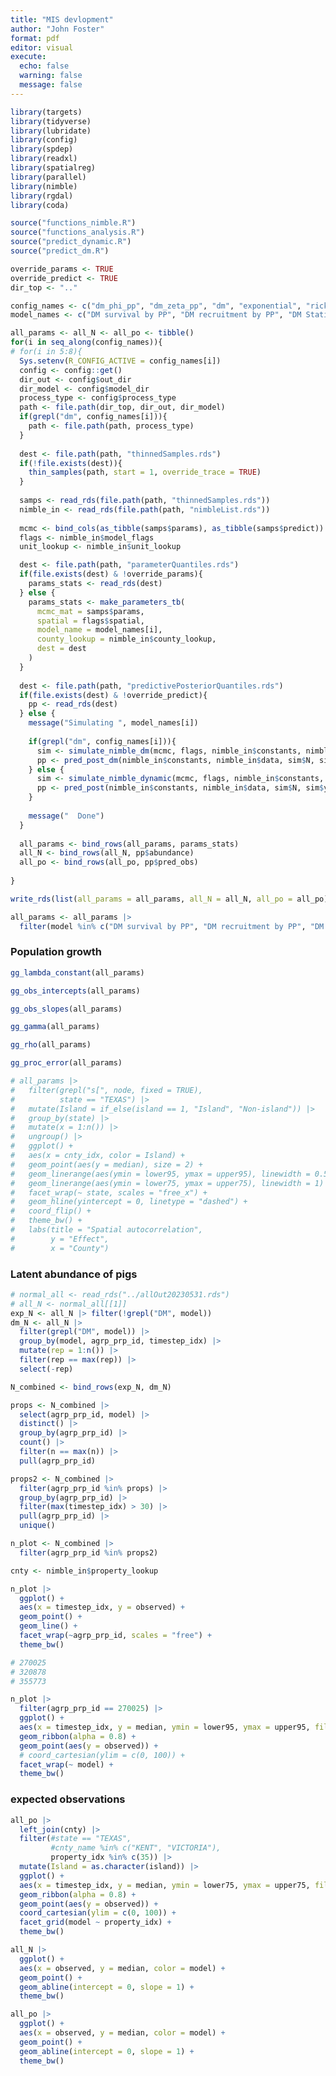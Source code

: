 ```yaml
---
title: "MIS devlopment"
author: "John Foster"
format: pdf
editor: visual
execute: 
  echo: false
  warning: false
  message: false
---
```


```r

library(targets)
library(tidyverse)
library(lubridate)
library(config)
library(spdep)
library(readxl)
library(spatialreg)
library(parallel)
library(nimble)
library(rgdal)
library(coda)

source("functions_nimble.R")
source("functions_analysis.R")
source("predict_dynamic.R")
source("predict_dm.R")

override_params <- TRUE
override_predict <- TRUE
dir_top <- ".."

```

```r

config_names <- c("dm_phi_pp", "dm_zeta_pp", "dm", "exponential", "ricker", "gompertz", "jamiesonBrooks", "dennisTaper")
model_names <- c("DM survival by PP", "DM recruitment by PP", "DM Static", "Exponential", "Ricker", "Gompertz", "Non-linear 1",   "Non-linear 2")

all_params <- all_N <- all_po <- tibble()
for(i in seq_along(config_names)){
# for(i in 5:8){
  Sys.setenv(R_CONFIG_ACTIVE = config_names[i])
  config <- config::get()
  dir_out <- config$out_dir
  dir_model <- config$model_dir
  process_type <- config$process_type
  path <- file.path(dir_top, dir_out, dir_model)
  if(grepl("dm", config_names[i])){
    path <- file.path(path, process_type)
  }
  
  dest <- file.path(path, "thinnedSamples.rds")
  if(!file.exists(dest)){
    thin_samples(path, start = 1, override_trace = TRUE)
  }
  
  samps <- read_rds(file.path(path, "thinnedSamples.rds"))  
  nimble_in <- read_rds(file.path(path, "nimbleList.rds"))
  
  mcmc <- bind_cols(as_tibble(samps$params), as_tibble(samps$predict))
  flags <- nimble_in$model_flags
  unit_lookup <- nimble_in$unit_lookup

  dest <- file.path(path, "parameterQuantiles.rds")
  if(file.exists(dest) & !override_params){
    params_stats <- read_rds(dest)
  } else {
    params_stats <- make_parameters_tb(
      mcmc_mat = samps$params,
      spatial = flags$spatial,
      model_name = model_names[i],
      county_lookup = nimble_in$county_lookup,
      dest = dest
    )  
  }
  
  dest <- file.path(path, "predictivePosteriorQuantiles.rds")
  if(file.exists(dest) & !override_predict){
    pp <- read_rds(dest)
  } else {
    message("Simulating ", model_names[i])
  
    if(grepl("dm", config_names[i])){
      sim <- simulate_nimble_dm(mcmc, flags, nimble_in$constants, nimble_in$data, unit_lookup)
      pp <- pred_post_dm(nimble_in$constants, nimble_in$data, sim$N, sim$yp, model_names[i], dest, unit_lookup)  
    } else {
      sim <- simulate_nimble_dynamic(mcmc, flags, nimble_in$constants, nimble_in$data, unit_lookup)
      pp <- pred_post(nimble_in$constants, nimble_in$data, sim$N, sim$yp, model_names[i], dest, unit_lookup)  
    }
    
    message("  Done")
  }
  
  all_params <- bind_rows(all_params, params_stats)
  all_N <- bind_rows(all_N, pp$abundance)
  all_po <- bind_rows(all_po, pp$pred_obs)
  
}

write_rds(list(all_params = all_params, all_N = all_N, all_po = all_po), "allout.rds")

all_params <- all_params |> 
  filter(model %in% c("DM survival by PP", "DM recruitment by PP", "DM Static", "Non-linear 1", "Exponential"))

```

### Population growth

```r

gg_lambda_constant(all_params)

```

```r

gg_obs_intercepts(all_params)

```

```r

gg_obs_slopes(all_params)

```

```r

gg_gamma(all_params)

```

```r

gg_rho(all_params)

```

```r

gg_proc_error(all_params)
```

```r

# all_params |> 
#   filter(grepl("s[", node, fixed = TRUE),
#          state == "TEXAS") |>
#   mutate(Island = if_else(island == 1, "Island", "Non-island")) |> 
#   group_by(state) |> 
#   mutate(x = 1:n()) |> 
#   ungroup() |> 
#   ggplot() +
#   aes(x = cnty_idx, color = Island) +
#   geom_point(aes(y = median), size = 2) +
#   geom_linerange(aes(ymin = lower95, ymax = upper95), linewidth = 0.5) +
#   geom_linerange(aes(ymin = lower75, ymax = upper75), linewidth = 1) +
#   facet_wrap(~ state, scales = "free_x") +
#   geom_hline(yintercept = 0, linetype = "dashed") +
#   coord_flip() +
#   theme_bw() +
#   labs(title = "Spatial autocorrelation",
#        y = "Effect",
#        x = "County") 


```

### Latent abundance of pigs

```r
# normal_all <- read_rds("../allOut20230531.rds")
# all_N <- normal_all[[1]]
exp_N <- all_N |> filter(!grepl("DM", model))
dm_N <- all_N |> 
  filter(grepl("DM", model)) |> 
  group_by(model, agrp_prp_id, timestep_idx) |> 
  mutate(rep = 1:n()) |> 
  filter(rep == max(rep)) |> 
  select(-rep)

N_combined <- bind_rows(exp_N, dm_N)

props <- N_combined |> 
  select(agrp_prp_id, model) |> 
  distinct() |> 
  group_by(agrp_prp_id) |> 
  count() |> 
  filter(n == max(n)) |> 
  pull(agrp_prp_id)

props2 <- N_combined |> 
  filter(agrp_prp_id %in% props) |> 
  group_by(agrp_prp_id) |> 
  filter(max(timestep_idx) > 30) |> 
  pull(agrp_prp_id) |> 
  unique() 

n_plot <- N_combined |> 
  filter(agrp_prp_id %in% props2)

cnty <- nimble_in$property_lookup

n_plot |> 
  ggplot() +
  aes(x = timestep_idx, y = observed) +
  geom_point() +
  geom_line() +
  facet_wrap(~agrp_prp_id, scales = "free") +
  theme_bw()

# 270025
# 320878
# 355773

n_plot |> 
  filter(agrp_prp_id == 270025) |> 
  ggplot() +
  aes(x = timestep_idx, y = median, ymin = lower95, ymax = upper95, fill = model) + 
  geom_ribbon(alpha = 0.8) +
  geom_point(aes(y = observed)) +
  # coord_cartesian(ylim = c(0, 100)) +
  facet_wrap(~ model) +
  theme_bw()
```

### expected observations

```r

all_po |> 
  left_join(cnty) |> 
  filter(#state == "TEXAS",
         #cnty_name %in% c("KENT", "VICTORIA"),
         property_idx %in% c(35)) |> 
  mutate(Island = as.character(island)) |> 
  ggplot() +
  aes(x = timestep_idx, y = median, ymin = lower75, ymax = upper75, fill = Island) + 
  geom_ribbon(alpha = 0.8) +
  geom_point(aes(y = observed)) +
  coord_cartesian(ylim = c(0, 100)) +
  facet_grid(model ~ property_idx) +
  theme_bw()


```

```r

all_N |> 
  ggplot() +
  aes(x = observed, y = median, color = model) +
  geom_point() +
  geom_abline(intercept = 0, slope = 1) +
  theme_bw()
```

```r

all_po |> 
  ggplot() +
  aes(x = observed, y = median, color = model) +
  geom_point() +
  geom_abline(intercept = 0, slope = 1) +
  theme_bw()



```
